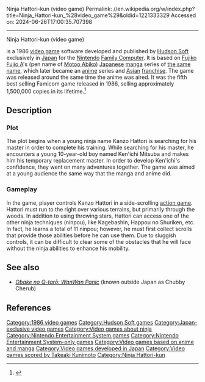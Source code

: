 Ninja Hattori-kun (video game)
Permalink: //en.wikipedia.org/w/index.php?title=Ninja_Hattori-kun_%28video_game%29&oldid=1221333329
Accessed on: 2024-06-26T17:00:35.707398



------
Ninja Hattori-kun (video game)
{{Expand Japanese|忍者ハットリくん (ゲーム)|topic=tech|datejbdhd=September 2015|date=June 2018}}
{{Short description|1986 video game}}
{{Infobox video game
| title = Ninja Hattori-kun
| image = [[Image:NinjaHattorikun boxart.png|250px|Front cover of ''Ninja Hattori-kun'' package.]]
| caption = Front cover of ''Ninja Hattori-kun'' package
| developer = [[Hudson Soft]]
| composer = [[Takeaki Kunimoto]]
| publisher = Hudson Soft<ref name="gamefaqs">{{cite web |url=http://www.gamefaqs.com/nes/578283-ninja-hattori-kun-ninja-wa-shuugyou-degogiru-no/data|title=Ninja Hattori-kun |publisher=[[GameFAQs]] |accessdate=2011-07-16}}</ref>
| released = {{vgrelease|JP|March 5, 1986<ref name="gamefaqs"/>}}
| genre = [[Action game|2D action]] [[platform game|platformer]]<ref name="gamefaqs"/>
| modes = [[Single-player]]
| platforms = [[Nintendo Entertainment System|Family Computer]]
}}

{{nihongo|'''''Ninja Hattori-kun'''''|忍者ハットリくん||lit. "Little Ninja Hattori"}} is a 1986 [[video game]] software developed and published by [[Hudson Soft]] exclusively in [[Japan]] for the [[Nintendo]] [[Nintendo Entertainment System|Family Computer]]. It is based on [[Fujiko Fujio A]]'s (pen name of [[Fujiko Fujio|Motoo Abiko]]) [[Japan]]ese [[manga]] series of [[Ninja Hattori-kun|the same name]], which later became an [[anime]] series and [[Asia]]n [[Media franchise|franchise]]. The game was released around the same time the anime was aired. It was the fifth best selling Famicom game released in 1986, selling approximately 1,500,000 copies in its lifetime.<ref name="magicboxjapan">{{cite web |url=http://www.the-magicbox.com/topten2.htm |title=Japan Platinum Game Chart |publisher=The Magic Box |accessdate=2009-03-13}}</ref>

==Description==
===Plot===
The plot begins when a young ninja name Kanzo Hattori is searching for his master in order to complete his training. While searching for his master, he encounters a young 10-year-old boy named Ken'ichi Mitsuba and makes him his temporary replacement master. In order to develop Ken'ichi's confidence,  they went on many adventures together. The game was aimed at a young audience the same way that the manga and anime did.

===Gameplay===
In the game, player controls Kanzo Hattori in a side-scrolling [[action game]]. Hattori must run to the right over various terrains, but primarily through the woods. In addition to using throwing stars, Hattori can access one of the other ninja techniques (ninpou), like Kagebashin, Happou no Shuriken, etc. In fact, he learns a total of 11 ninpou; however, he must first collect scrolls that provide those abilities before he can use them. Due to sluggish controls, it can be difficult to clear some of the obstacles that he will face without the ninja abilities to enhance his mobility.


==See also==
* ''[[Chubby Cherub|Obake no Q-tarō: WanWan Panic]]''  (known outside Japan as Chubby Cherub)

==References==
{{reflist}}

[[Category:1986 video games]]
[[Category:Hudson Soft games]]
[[Category:Japan-exclusive video games]]
[[Category:Video games about ninja]]
[[Category:Nintendo Entertainment System games]]
[[Category:Nintendo Entertainment System-only games]]
[[Category:Video games based on anime and manga]]
[[Category:Video games developed in Japan]]
[[Category:Video games scored by Takeaki Kunimoto]]
[[Category:Ninja Hattori-kun]]


{{action-videogame-stub}}